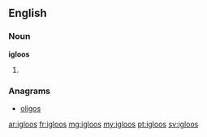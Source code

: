 ==English==

===Noun===
'''igloos'''

# {{plural of|igloo}}

===Anagrams===
* [[oligos#English|oligos]]

[[ar:igloos]]
[[fr:igloos]]
[[mg:igloos]]
[[my:igloos]]
[[pt:igloos]]
[[sv:igloos]]